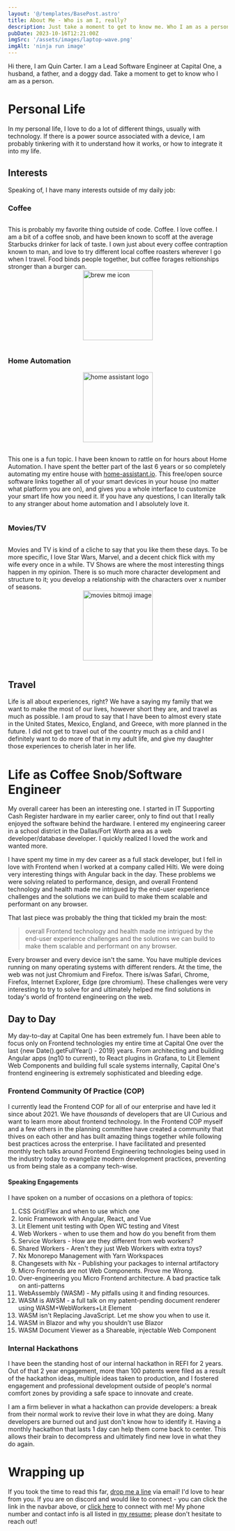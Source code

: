 ```yaml
---
layout: '@/templates/BasePost.astro'
title: About Me - Who is am I, really?
description: Just take a moment to get to know me. Who I am as a person greatly defines how I work with others. I strive to grow others and myself at the same time when I enter a conversation.
pubDate: 2023-10-16T12:21:00Z
imgSrc: '/assets/images/laptop-wave.png'
imgAlt: 'ninja run image'
---
```


Hi there, I am Quin Carter. I am a Lead Software Engineer at Capital One, a husband, a father, and a doggy dad. Take a moment to get to know who I am as a person.

# Personal Life

In my personal life, I love to do a lot of different things, usually with technology. If there is a power source associated with a device, I am probably tinkering with it to understand how it works, or how to integrate it into my life.

## Interests

Speaking of, I have many interests outside of my daily job: 

### Coffee
<div style="display: grid; gap: 1rem; grid-template-columns: repeat(auto-fill, minmax(250px, 1fr))">

This is probably my favorite thing outside of code. Coffee. I love coffee. I am a bit of a coffee snob, and have been known to scoff at the average Starbucks drinker for lack of taste. I own just about every coffee contraption known to man, and love to try different local coffee roasters wherever I go when I travel. Food binds people together, but coffee forages reltionships stronger than a burger can.
<img src="/assets/images/brew-me-icon.png" style="height: 10rem; display: flex; place-self: center" alt="brew me icon" />
</div>

### Home Automation
<div style="display: grid; gap: 1rem; grid-template-columns: repeat(auto-fill, minmax(250px, 1fr))">

<img src="/assets/images/home-assistant-logo.svg" style="height: 10rem; display: flex; place-self: center" alt="home assistant logo" />

This one is a fun topic. I have been known to rattle on for hours about Home Automation. I have spent the better part of the last 6 years or so completely automating my entire house with <a href="https://home-assistant.io" target="_blank">home-assistant.io</a>. This free/open source software links together all of your smart devices in your house (no matter what platform you are on), and gives you a whole interface to customize your smart life how you need it. If you have any questions, I can literally talk to any stranger about home automation and I absolutely love it. 
</div>

### Movies/TV
<div style="display: grid; gap: 1rem; grid-template-columns: repeat(auto-fill, minmax(250px, 1fr))">

Movies and TV is kind of a cliche to say that you like them these days. To be more specific, I love Star Wars, Marvel, and a decent chick flick with my wife every once in a while. TV Shows are where the most interesting things happen in my opinion. There is so much more character development and structure to it; you develop a relationship with the characters over x number of seasons.
<img src="/assets/images/movies-bitmoji.png" style="height: 10rem; display: flex; place-self: center" alt="movies bitmoji image" />
</div>

## Travel
Life is all about experiences, right? We have a saying my family that we want to make the most of our lives, however short they are, and travel as much as possible. I am proud to say that I have been to almost every state in the United States, Mexico, England, and Greece, with more planned in the future. I did not get to travel out of the country much as a child and I definitely want to do more of that in my adult life, and give my daughter those experiences to cherish later in her life.

# Life as Coffee Snob/Software Engineer
My overall career has been an interesting one. I started in IT Supporting Cash Register hardware in my earlier career, only to find out that I really enjoyed the software behind the hardware. I entered my engineering career in a school district in the Dallas/Fort Worth area as a web developer/database developer. I quickly realized I loved the work and wanted more. 

I have spent my time in my dev career as a full stack developer, but I fell in love with Frontend when I worked at a company called Hilti. We were doing very interesting things with Angular back in the day. These problems we were solving related to performance, design, and overall Frontend technology and health made me intrigued by the end-user experience challenges and the solutions we can build to make them scalable and performant on any browser. 

That last piece was probably the thing that tickled my brain the most: 
> overall Frontend technology and health made me intrigued by the end-user experience challenges and the solutions we can build to make them scalable and performant on any browser. 

Every browser and every device isn't the same. You have multiple devices running on many operating systems with different renders. At the time, the web was not just Chromium and Firefox. There is/was Safari, Chrome, Firefox, Internet Explorer, Edge (pre chromium). These challenges were very interesting to try to solve for and ultimately helped me find solutions in today's world of frontend engineering on the web.

## Day to Day
My day-to-day at Capital One has been extremely fun. I have been able to focus only on Frontend technologies my entire time at Capital One over the last {new Date().getFullYear() - 2019} years. From architecting and building Angular apps (ng10 to current), to React plugins in Grafana, to Lit Element Web Components and building full scale systems internally, Capital One's frontend engineering is extremely sophisticated and bleeding edge. 

### Frontend Community Of Practice (COP)
I currently lead the Frontend COP for all of our enterprise and have led it since about 2021. We have _thousands_ of developers that are UI Curious and want to learn more about frontend technology. In the Frontend COP myself and a few others in the planning committee have created a community that thives on each other and has built amazing things together while following best practices across the enterprise. I have facilitated and presented monthly tech talks around Frontend Engineering technologies being used in the industry today to evangelize modern development practices, preventing us from being stale as a company tech-wise.

#### Speaking Engagements
I have spoken on a number of occasions on a plethora of topics:
1. CSS Grid/Flex and when to use which one
2. Ionic Framework with Angular, React, and Vue
3. Lit Element unit testing with Open WC testing and Vitest
4. Web Workers - when to use them and how do you benefit from them
5. Service Workers - How are they different from web workers?
6. Shared Workers - Aren't they just Web Workers with extra toys?
7. Nx Monorepo Management with Yarn Workspaces
8. Changesets with Nx - Publishing your packages to internal artifactory
9. Micro Frontends are not Web Components. Prove me Wrong.
10. Over-engineering you Micro Frontend architecture. A bad practice talk on anti-patterns
11. WebAssembly (WASM) - My pitfalls using it and finding resources.
12. WASM is AWSM - a full talk on my patent-pending document renderer using WASM+WebWorkers+Lit Element
13. WASM isn't Replacing JavaScript. Let me show you when to use it.
14. WASM in Blazor and why you shouldn't use Blazor
15. WASM Document Viewer as a Shareable, injectable Web Component

### Internal Hackathons
I have been the standing host of our internal hackathon in REFI for 2 years. Out of that 2 year engagement, more than 100 patents were filed as a result of the hackathon ideas, multiple ideas taken to production, and I fostered engagement and professional development outside of people's normal comfort zones by providing a safe space to innovate and create. 

I am a firm believer in what a hackathon can provide developers: a break from their normal work to revive their love in what they are doing. Many developers are burned out and just don't know how to identify it. Having a monthly hackathon that lasts 1 day can help them come back to center. This allows their brain to decompress and ultimately find new love in what they do again. 

# Wrapping up
If you took the time to read this far, [drop me a line](mailto:quin@quincarter.com) via email! I'd love to hear from you. If you are on discord and would like to connect - you can click the link in the navbar above, or [click here](https://discordapp.com/users/266934198055600150) to connect with me! My phone number and contact info is all listed in [my resume](https://app.enhancv.com/share/636d9ae4/?utm_medium=growth&utm_campaign=share-resume&utm_source=dynamic); please don't hesitate to reach out!